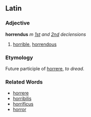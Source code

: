==Latin==
===Adjective===
'''horrendus''' ''m'' ''[[Wiktionary Appendix:Latin first declension|1st]] and [[Wiktionary Appendix:Latin second declension|2nd]] declensions''

#[[horrible]], [[horrendous]]

===Etymology===
Future participle of [[horrere]], ''to dread''.
===Related Words===
*[[horrere]]
*[[horribilis]]
*[[horrificus]]
*[[horror]]